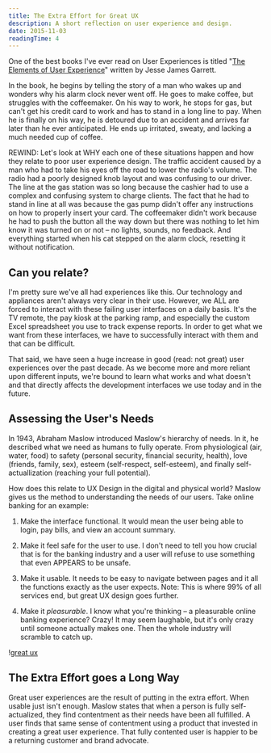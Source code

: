 ```yaml
---
title: The Extra Effort for Great UX
description: A short reflection on user experience and design.
date: 2015-11-03
readingTime: 4
---
```


One of the best books I've ever read on User Experiences is titled "<a href="http://www.jjg.net/elements/" target="_blank">The Elements of User Experience</a>" written by Jesse James Garrett.

In the book, he begins by telling the story of a man who wakes up and wonders why his alarm clock never went off. He goes to make coffee, but struggles with the coffeemaker. On his way to work, he stops for gas, but can't get his credit card to work and has to stand in a long line to pay. When he is finally on his way, he is detoured due to an accident and arrives far later than he ever anticipated. He ends up irritated, sweaty, and lacking a much needed cup of coffee.

REWIND: Let's look at WHY each one of these situations happen and how they relate to poor user experience design. The traffic accident caused by a man who had to take his eyes off the road to lower the radio's volume. The radio had a poorly designed knob layout and was confusing to our driver. The line at the gas station was so long because the cashier had to use a complex and confusing system to charge clients. The fact that he had to stand in line at all was because the gas pump didn't offer any instructions on how to properly insert your card. The coffeemaker didn't work because he had to push the button all the way down but there was nothing to let him know it was turned on or not &#8211; no lights, sounds, no feedback. And everything started when his cat stepped on the alarm clock, resetting it without notification.

## Can you relate?

I'm pretty sure we've all had experiences like this. Our technology and appliances aren't always very clear in their use. However, we ALL are forced to interact with these failing user interfaces on a daily basis. It's the TV remote, the pay kiosk at the parking ramp, and especially the custom Excel spreadsheet you use to track expense reports. In order to get what we want from these interfaces, we have to successfully interact with them and that can be difficult.

That said, we have seen a huge increase in good (read: not great) user experiences over the past decade. As we become more and more reliant upon different inputs, we're bound to learn what works and what doesn't and that directly affects the development interfaces we use today and in the future.

## Assessing the User's Needs

In 1943, Abraham Maslow introduced Maslow's hierarchy of needs. In it, he described what we need as humans to fully operate. From physiological (air, water, food) to safety (personal security, financial security, health), love (friends, family, sex), esteem (self-respect, self-esteem), and finally self-actuallization (reaching your full potential).

How does this relate to UX Design in the digital and physical world? Maslow gives us the method to understanding the needs of our users. Take online banking for an example:

1. Make the interface functional. It would mean the user being able to login, pay bills, and view an account summary.

2. Make it feel safe for the user to use. I don't need to tell you how crucial that is for the banking industry and a user will refuse to use something that even APPEARS to be unsafe.

3. Make it usable. It needs to be easy to navigate between pages and it all the functions exactly as the user expects. Note: This is where 99% of all services end, but great UX design goes further.

4. Make it _pleasurable_. I know what you're thinking &#8211; a pleasurable online banking experience? Crazy! It may seem laughable, but it's only crazy until someone actually makes one. Then the whole industry will scramble to catch up.

!<a href="/images/articles/maslow.jpg">great ux</a>

## The Extra Effort goes a Long Way

Great user experiences are the result of putting in the extra effort. When usable just isn't enough. Maslow states that when a person is fully self-actualized, they find contentment as their needs have been all fulfilled. A user finds that same sense of contentment using a product that invested in creating a great user experience. That fully contented user is happier to be a returning customer and brand advocate.
